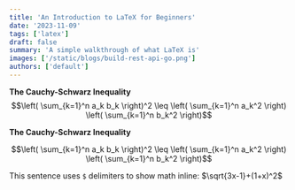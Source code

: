```yaml
---
title: 'An Introduction to LaTeX for Beginners'
date: '2023-11-09'
tags: ['latex']
draft: false
summary: 'A simple walkthrough of what LaTeX is'
images: ['/static/blogs/build-rest-api-go.png']
authors: ['default']
---
```


**The Cauchy-Schwarz Inequality**
$$\left( \sum_{k=1}^n a_k b_k \right)^2 \leq \left( \sum_{k=1}^n a_k^2 \right) \left( \sum_{k=1}^n b_k^2 \right)$$


**The Cauchy-Schwarz Inequality**

```math
\left( \sum_{k=1}^n a_k b_k \right)^2 \leq \left( \sum_{k=1}^n a_k^2 \right) \left( \sum_{k=1}^n b_k^2 \right)
```

This sentence uses `$` delimiters to show math inline:  $\sqrt{3x-1}+(1+x)^2$
